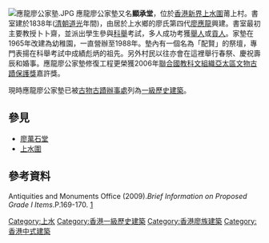 [[File:應龍廖公家塾.JPG|right]]
應龍廖公家墊又名'''顯承堂'''，位於[[香港|香港]][[新界|新界]][[上水圍|上水圍]]莆上村。書室建於1838年([[清朝|清朝]][[道光|道光]]年間)，由居於上水鄉的廖氏第四代[[廖應龍|廖應龍]]興建。書室最初主要教授卜卜齋，並派出學生參與[[科舉|科舉]]考試，多人成功考獲[[舉人|舉人]]或[[貢人|貢人]]。家墊在1965年改建為幼稚園，一直營辦至1988年。墊內有一個名為「配賢」的祭壇，專門表揚在科舉考試中成績彪炳的祖先。另外村民以往亦會在這裡舉行春祭、慶祝壽辰和婚事。應龍廖公家墊修復工程更榮獲2006年[[聯合國教科文組織亞太區文物古蹟保護獎|聯合國教科文組織亞太區文物古蹟保護獎]]嘉許獎。

現時應龍廖公家墊已被[[古物古蹟辦事處|古物古蹟辦事處]]列為[[一級歷史建築|一級歷史建築]]。

==參見==
*[[廖萬石堂|廖萬石堂]]
*[[上水圍|上水圍]]

==參考資料==
Antiquities and Monuments Office (2009).''Brief Information on Proposed Grade I Items''.P.169-170. 
[https://web.archive.org/web/20120321222912/http://www.amo.gov.hk/form/Brief_Information_on_proposed_Grade_I_Items.pdf]

{{香港一級歷史建築}}
[[Category:上水|Category:上水]]
[[Category:香港一級歷史建築|Category:香港一級歷史建築]]
[[Category:香港廖族建築|Category:香港廖族建築]]
[[Category:香港中式建築|Category:香港中式建築]]